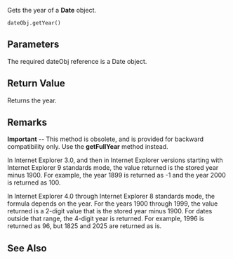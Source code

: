 Gets the year of a '''Date''' object.

 dateObj.getYear() 
==Parameters==
The required dateObj reference is a Date object.


==Return Value==
Returns the year.


==Remarks==
'''Important''' -- This method is obsolete, and is provided for backward compatibility only. Use the '''getFullYear''' method instead.

In Internet Explorer 3.0, and then in Internet Explorer versions starting with Internet Explorer 9 standards mode, the value returned is the stored year minus 1900. For example, the year 1899 is returned as -1 and the year 2000 is returned as 100.

In Internet Explorer 4.0 through Internet Explorer 8 standards mode, the formula depends on the year. For the years 1900 through 1999, the value returned is a 2-digit value that is the stored year minus 1900. For dates outside that range, the 4-digit year is returned. For example, 1996 is returned as 96, but 1825 and 2025 are returned as is.


==See Also==

              

              

              

              

              
